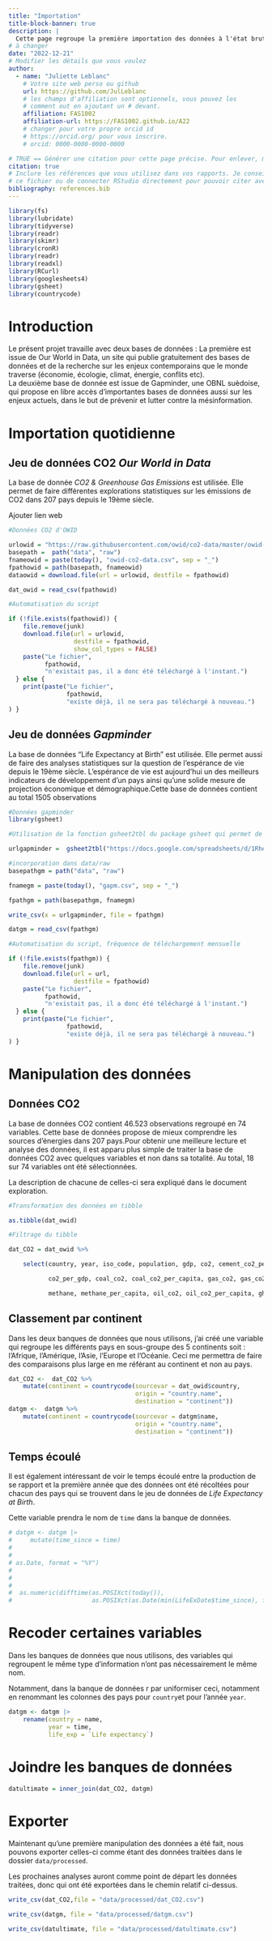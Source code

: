 ```yaml
---
title: "Importation"
title-block-banner: true
description: | 
  Cette page regroupe la première importation des données à l'état brute ainsi que les manipulation de bases.
# à changer
date: "2022-12-21"
# Modifier les détails que vous voulez
author:
  - name: "Juliette Leblanc"
    # Votre site web perso ou github
    url: https://github.com/JulLeblanc
    # les champs d'affiliation sont optionnels, vous pouvez les
    # comment out en ajoutant un # devant.
    affiliation: FAS1002
    affiliation-url: https://FAS1002.github.io/A22
    # changer pour votre propre orcid id
    # https://orcid.org/ pour vous inscrire.
    # orcid: 0000-0000-0000-0000

# TRUE == Générer une citation pour cette page précise. Pour enlever, mettre false.
citation: true
# Inclure les références que vous utilisez dans vos rapports. Je conseille Zotero pour construire
# ce fichier ou de connecter RStudio directement pour pouvoir citer avec @nom-de-reference.
bibliography: references.bib
---
```


```r
library(fs)
library(lubridate)
library(tidyverse)
library(readr)
library(skimr)
library(cronR)
library(readr)
library(readxl)
library(RCurl)
library(googlesheets4)
library(gsheet)
library(countrycode)
```

# Introduction

Le présent projet travaille avec deux bases de données : La première est issue de Our World in Data, un site qui publie gratuitement des bases de données et de la recherche sur les enjeux contemporains que le monde traverse (économie, écologie, climat, énergie, conflits etc).\
La deuxième base de donnée est issue de Gapminder, une OBNL suèdoise, qui propose en libre accès d'importantes bases de données aussi sur les enjeux actuels, dans le but de prévenir et lutter contre la mésinformation.

# Importation quotidienne

## Jeu de données CO2 *Our World in Data*

La base de donnée *CO2 & Greenhouse Gas Emissions* est utilisée. Elle permet de faire différentes explorations statistiques sur les émissions de CO2 dans 207 pays depuis le 19ème siècle.

Ajouter lien web

```r

#Données CO2 d'OWID

urlowid = "https://raw.githubusercontent.com/owid/co2-data/master/owid-co2-data.csv"
basepath =  path("data", "raw") 
fnameowid = paste(today(), "owid-co2-data.csv", sep = "_") 
fpathowid = path(basepath, fnameowid) 
dataowid = download.file(url = urlowid, destfile = fpathowid)

dat_owid = read_csv(fpathowid)

#Automatisation du script

if (!file.exists(fpathowid)) {
    file.remove(junk)
    download.file(url = urlowid,
                  destfile = fpathowid,
                  show_col_types = FALSE)
    paste("Le fichier",
          fpathowid,
          "n'existait pas, il a donc été téléchargé à l'instant.")
  } else {
    print(paste("Le fichier",
                fpathowid,
                "existe déjà, il ne sera pas téléchargé à nouveau.")
) }

```

## Jeu de données *Gapminder*

La base de données "Life Expectancy at Birth" est utilisée. Elle permet aussi de faire des analyses statistiques sur la question de l'espérance de vie depuis le 19ème siècle. L'espérance de vie est aujourd'hui un des meilleurs indicateurs de développement d'un pays ainsi qu'une solide mesure de projection économique et démographique.Cette base de données contient au total 1505 observations

```r
#Données gapminder
library(gsheet)

#Utilisation de la fonction gsheet2tbl du package gsheet qui permet de convertir facilement une sheet google en dataframe

urlgapminder =  gsheet2tbl("https://docs.google.com/spreadsheets/d/1RheSon1-q4vFc3AGyupVPH6ptEByE-VtnjOCselU0PE/edit#gid=176703676")

#incorporation dans data/raw
basepathgm = path("data", "raw")

fnamegm = paste(today(), "gapm.csv", sep = "_")

fpathgm = path(basepathgm, fnamegm)

write_csv(x = urlgapminder, file = fpathgm)

datgm = read_csv(fpathgm)

#Automatisation du script, fréquence de téléchargement mensuelle

if (!file.exists(fpathgm)) {
    file.remove(junk)
    download.file(url = url,
                  destfile = fpathowid)
    paste("Le fichier",
          fpathowid,
          "n'existait pas, il a donc été téléchargé à l'instant.")
  } else {
    print(paste("Le fichier",
                fpathowid,
                "existe déjà, il ne sera pas téléchargé à nouveau.")
) }
```

# Manipulation des données

## Données CO2

La base de données CO2 contient 46.523 observations regroupé en 74 variables. Cette base de données propose de mieux comprendre les sources d'énergies dans 207 pays.Pour obtenir une meilleure lecture et analyse des données, il est apparu plus simple de traiter la base de données CO2 avec quelques variables et non dans sa totalité. Au total, 18 sur 74 variables ont été sélectionnées.

La description de chacune de celles-ci sera expliqué dans le document exploration.

```r
#Transformation des données en tibble

as.tibble(dat_owid)

#Filtrage du tibble

dat_CO2 = dat_owid %>% 

    select(country, year, iso_code, population, gdp, co2, cement_co2_per_capita, 

           co2_per_gdp, coal_co2, coal_co2_per_capita, gas_co2, gas_co2_per_capita,

           methane, methane_per_capita, oil_co2, oil_co2_per_capita, ghg_per_capita, trade_co2)

```

## Classement par continent

Dans les deux banques de données que nous utilisons, j'ai créé une variable qui regroupe les différents pays en sous-groupe des 5 continents soit : l'Afrique, l'Amérique, l'Asie, l'Europe et l'Océanie. Ceci me permettra de faire des comparaisons plus large en me référant au continent et non au pays.

```r

dat_CO2 <-  dat_CO2 %>% 
    mutate(continent = countrycode(sourcevar = dat_owid$country,
                                   origin = "country.name",
                                   destination = "continent"))
datgm <-  datgm %>%
    mutate(continent = countrycode(sourcevar = datgm$name,
                                   origin = "country.name",
                                   destination = "continent"))
```

## Temps écoulé

Il est également intéressant de voir le temps écoulé entre la production de se rapport et la première année que des données ont été récoltées pour chacun des pays qui se trouvent dans le jeu de données de *Life Expectancy at Birth*.

Cette variable prendra le nom de `time` dans la banque de données.

```r
# datgm <- datgm |> 
#     mutate(time_since = time) 
# 
# 
# as.Date, format = "%Y")
# 
# 
# 
#  as.numeric(difftime(as.POSIXct(today()),
#                      as.POSIXct(as.Date(min(LifeExDate$time_since), format = "%Y-%m-%d"))))

```

# Recoder certaines variables

Dans les banques de données que nous utilisons, des variables qui regroupent le même type d'information n'ont pas nécessairement le même nom.

Notamment, dans la banque de données r par uniformiser ceci, notamment en renommant les colonnes des pays pour `country`et pour l'année `year`.

```r
datgm <- datgm |> 
    rename(country = name,
           year = time,
           life_exp = `Life expectancy`)
```

# Joindre les banques de données

```r
datultimate = inner_join(dat_CO2, datgm)
```

# Exporter

Maintenant qu'une première manipulation des données a été fait, nous pouvons exporter celles-ci comme étant des données traitées dans le dossier `data/processed`.

Les prochaines analyses auront comme point de départ les données traitées, donc qui ont été exportées dans le chemin relatif ci-dessus.

```r
write_csv(dat_CO2,file = "data/processed/dat_CO2.csv")

write_csv(datgm, file = "data/processed/datgm.csv")

write_csv(datultimate, file = "data/processed/datultimate.csv")
```
